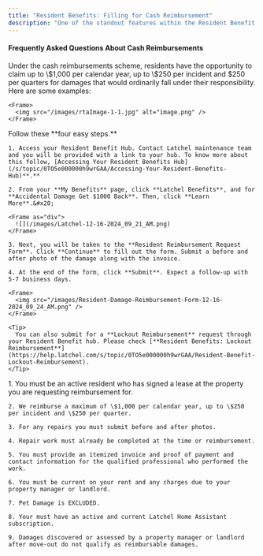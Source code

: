 ```yaml
---
title: "Resident Benefits: Filling for Cash Reimbursement"
description: "One of the standout features within the Resident Benefit Hub is the ability to file for reimbursements. We offer several types of reimbursements, and this guide is designed particularly to help residents like you understand more about cash reimbursements."
---
```


#### Frequently Asked Questions About Cash Reimbursements

<AccordionGroup>
  <Accordion title="How much cash reimbursement a resident can file?">
    Under the cash reimbursements scheme, residents have the opportunity to claim up to \$1,000 per calendar year, up to \$250 per incident and $250 per quarters for damages that would ordinarily fall under their responsibility.
  </Accordion>

  <Accordion title="What qualifies as accidental damage?">
    Here are some examples:

    <Frame>
      <img src="/images/rtaImage-1-1.jpg" alt="image.png" />
    </Frame>
  </Accordion>

  <Accordion title="How do I submit for cash reimbursements?">
    Follow these **four easy steps.**

    1. Access your Resident Benefit Hub. Contact Latchel maintenance team and you will be provided with a link to your hub. To know more about this follow, [Accessing Your Resident Benefits Hub](/s/topic/0TO5e000000h9wrGAA/Accessing-Your-Resident-Benefits-Hub)**.**

    2. From your **My Benefits** page, click **Latchel Benefits**, and for **Accidental Damage Get $1000 Back**. Then, click **Learn More**.&#x20;

    <Frame as="div">
      ![](/images/Latchel-12-16-2024_09_21_AM.png)
    </Frame>

    3. Next, you will be taken to the **Resident Reimbursement Request Form**. Click **Continue** to fill out the form. Submit a before and after photo of the damage along with the invoice.

    4. At the end of the form, click **Submit**. Expect a follow-up with 5-7 business days.

    <Frame>
      <img src="/images/Resident-Damage-Reimbursement-Form-12-16-2024_09_24_AM.png" />
    </Frame>

    <Tip>
      You can also submit for a **Lockout Reimbursement** request through your Resident Benefit hub. Please check [**Resident Benefits: Lockout Reimbursement**](https://help.latchel.com/s/topic/0TO5e000000h9wrGAA/Resident-Benefit-Lockout-Reimbursement).
    </Tip>
  </Accordion>

  <Accordion title="What are the things I must know to quality for damage reimbursement?" defaultOpen={false}>
    1. You must be an active resident who has signed a lease at the property you are requesting reimbursement for.

    2. We reimburse a maximum of \$1,000 per calendar year, up to \$250 per incident and \$250 per quarter.

    3. For any repairs you must submit before and after photos.

    4. Repair work must already be completed at the time or reimbursement.

    5. You must provide an itemized invoice and proof of payment and contact information for the qualified professional who performed the work.

    6. You must be current on your rent and any charges due to your property manager or landlord.

    7. Pet Damage is EXCLUDED.

    8. Your must have an active and current Latchel Home Assistant subscription.

    9. Damages discovered or assessed by a property manager or landlord after move-out do not qualify as reimbursable damages.
  </Accordion>
</AccordionGroup>